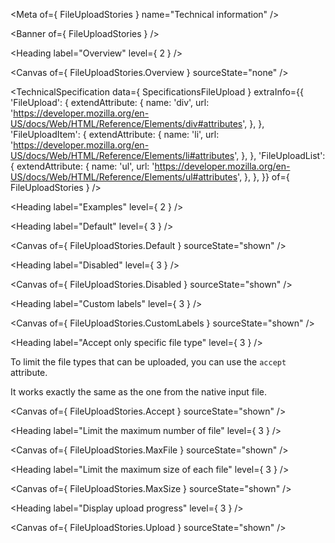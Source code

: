 
<Meta of={ FileUploadStories } name="Technical information" />

<Banner of={ FileUploadStories } />

<Heading label="Overview" level={ 2 } />

<Canvas of={ FileUploadStories.Overview } sourceState="none" />

<TechnicalSpecification
  data={ SpecificationsFileUpload }
  extraInfo={{
    'FileUpload': {
      extendAttribute: {
        name: 'div',
        url: 'https://developer.mozilla.org/en-US/docs/Web/HTML/Reference/Elements/div#attributes',
      },
    },
    'FileUploadItem': {
      extendAttribute: {
        name: 'li',
        url: 'https://developer.mozilla.org/en-US/docs/Web/HTML/Reference/Elements/li#attributes',
      },
    },
    'FileUploadList': {
      extendAttribute: {
        name: 'ul',
        url: 'https://developer.mozilla.org/en-US/docs/Web/HTML/Reference/Elements/ul#attributes',
      },
    },
  }}
  of={ FileUploadStories } />

<Heading label="Examples" level={ 2 } />

<Heading label="Default" level={ 3 } />

<Canvas of={ FileUploadStories.Default } sourceState="shown" />

<Heading label="Disabled" level={ 3 } />

<Canvas of={ FileUploadStories.Disabled } sourceState="shown" />

<Heading label="Custom labels" level={ 3 } />

<Canvas of={ FileUploadStories.CustomLabels } sourceState="shown" />

<Heading label="Accept only specific file type" level={ 3 } />

To limit the file types that can be uploaded, you can use the `accept` attribute.

It works exactly the same as the one from the native <ExternalLink href="https://developer.mozilla.org/en-US/docs/Web/HTML/Attributes/accept" target="_blank">input file</ExternalLink>.

<Canvas of={ FileUploadStories.Accept } sourceState="shown" />

<Heading label="Limit the maximum number of file" level={ 3 } />

<Canvas of={ FileUploadStories.MaxFile } sourceState="shown" />

<Heading label="Limit the maximum size of each file" level={ 3 } />

<Canvas of={ FileUploadStories.MaxSize } sourceState="shown" />

<Heading label="Display upload progress" level={ 3 } />

<Canvas of={ FileUploadStories.Upload } sourceState="shown" />
